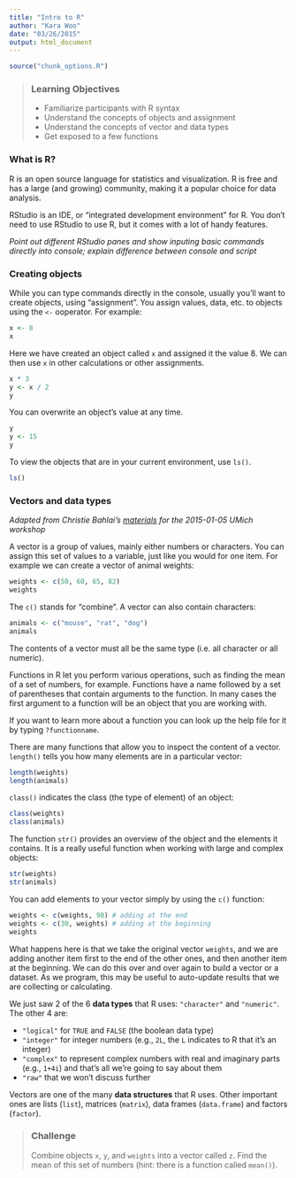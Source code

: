 ```yaml
---
title: "Intro to R"
author: "Kara Woo"
date: "03/26/2015"
output: html_document
---
```


```r
source("chunk_options.R")
```

> ### Learning Objectives {.objectives}
>
> * Familiarize participants with R syntax
> * Understand the concepts of objects and assignment
> * Understand the concepts of vector and data types
> * Get exposed to a few functions


### What is R?

R is an open source language for statistics and visualization. R is free and
has a large (and growing) community, making it a popular choice for data
analysis.

RStudio is an IDE, or "integrated development environment" for R. You don't
need to use RStudio to use R, but it comes with a lot of handy features.

*Point out different RStudio panes and show inputing basic commands directly
into console; explain difference between console and script*

### Creating objects

While you can type commands directly in the console, usually you'll want to
create objects, using "assignment". You assign values, data, etc. to objects
using the `<-` ooperator. For example:

```r
x <- 8
x
```

Here we have created an object called `x` and assigned it the value 8. We can
then use `x` in other calculations or other assignments.

```r
x * 3
y <- x / 2
y
```

You can overwrite an object's value at any time.

```r
y
y <- 15
y
```

To view the objects that are in your current environment, use `ls()`.

```r
ls()
```

### Vectors and data types

*Adapted from Christie Bahlai's [materials](https://github.com/cbahlai/2015-01-05-wise-umich/) for the 2015-01-05 UMich workshop*

A vector is a group of values, mainly either numbers or characters. You can
assign this set of values to a variable, just like you would for one item. For
example we can create a vector of animal weights:

```r
weights <- c(50, 60, 65, 82)
weights
```

The `c()` stands for "combine". A vector can also contain characters:

```r
animals <- c("mouse", "rat", "dog")
animals
```

The contents of a vector must all be the same type (i.e. all character or all
numeric).

Functions in R let you perform various operations, such as finding the mean of
a set of numbers, for example. Functions have a name followed by a set of
parentheses that contain arguments to the function. In many cases the first
argument to a function will be an object that you are working with.

If you want to learn more about a function you can look up the help file for it
by typing `?functionname`.

There are many functions that allow you to inspect the content of a
vector. `length()` tells you how many elements are in a particular vector:

```r
length(weights)
length(animals)
```

`class()` indicates the class (the type of element) of an object:

```r
class(weights)
class(animals)
```

The function `str()` provides an overview of the object and the elements it
contains. It is a really useful function when working with large and complex
objects:

```r
str(weights)
str(animals)
```

You can add elements to your vector simply by using the `c()` function:

```r
weights <- c(weights, 90) # adding at the end
weights <- c(30, weights) # adding at the beginning
weights
```

What happens here is that we take the original vector `weights`, and we are
adding another item first to the end of the other ones, and then another item at
the beginning. We can do this over and over again to build a vector or a
dataset. As we program, this may be useful to auto-update results that we are
collecting or calculating.

We just saw 2 of the 6 **data types** that R uses: `"character"` and
`"numeric"`. The other 4 are:

* `"logical"` for `TRUE` and `FALSE` (the boolean data type)
* `"integer"` for integer numbers (e.g., `2L`, the `L` indicates to R that it's
an integer)
* `"complex"` to represent complex numbers with real and imaginary parts (e.g.,
  `1+4i`) and that's all we're going to say about them
* `"raw"` that we won't discuss further

Vectors are one of the many **data structures** that R uses. Other important
ones are lists (`list`), matrices (`matrix`), data frames (`data.frame`) and
factors (`factor`).

> ### Challenge {.challenge}
>
> Combine objects `x`, `y`, and `weights` into a vector called `z`. Find the
> mean of this set of numbers (hint: there is a function called `mean()`).
